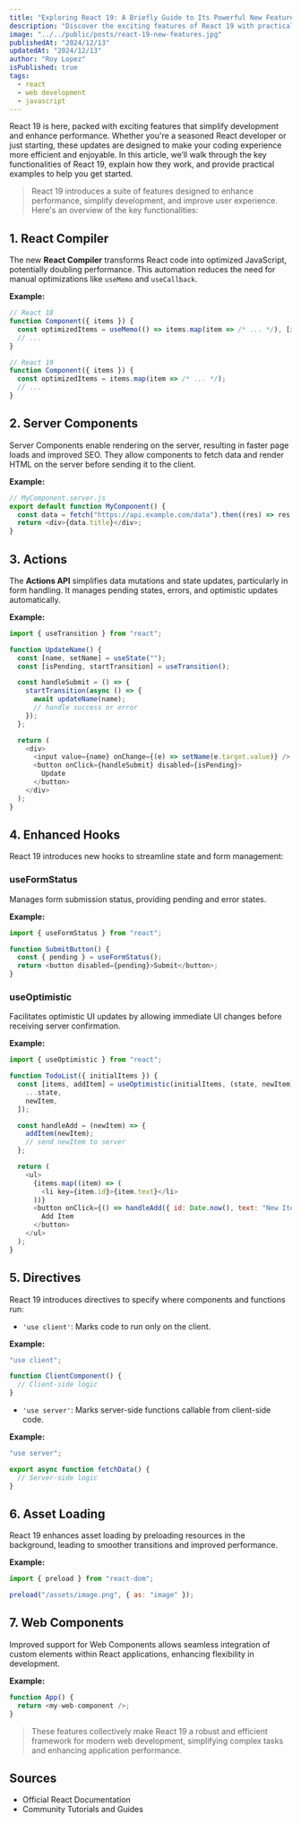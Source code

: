 ```yaml
---
title: "Exploring React 19: A Briefly Guide to Its Powerful New Features with Examples"
description: "Discover the exciting features of React 19 with practical examples to enhance your web development. From the new React Compiler to Server Components and Enhanced Hooks, explore the tools that simplify coding and boost performance."
image: "../../public/posts/react-19-new-features.jpg"
publishedAt: "2024/12/13"
updatedAt: "2024/12/13"
author: "Roy Lopez"
isPublished: true
tags:
  - react
  - web development
  - javascript
---
```


React 19 is here, packed with exciting features that simplify development and enhance performance. Whether you're a seasoned React developer or just starting, these updates are designed to make your coding experience more efficient and enjoyable. In this article, we’ll walk through the key functionalities of React 19, explain how they work, and provide practical examples to help you get started.

> React 19 introduces a suite of features designed to enhance performance, simplify development, and improve user experience. Here's an overview of the key functionalities:

## 1. React Compiler

The new **React Compiler** transforms React code into optimized JavaScript, potentially doubling performance. This automation reduces the need for manual optimizations like `useMemo` and `useCallback`.

**Example:**

```javascript
// React 18
function Component({ items }) {
  const optimizedItems = useMemo(() => items.map(item => /* ... */), [items]);
  // ...
}

// React 19
function Component({ items }) {
  const optimizedItems = items.map(item => /* ... */);
  // ...
}
```

## 2. Server Components

Server Components enable rendering on the server, resulting in faster page loads and improved SEO. They allow components to fetch data and render HTML on the server before sending it to the client.

**Example:**

```javascript
// MyComponent.server.js
export default function MyComponent() {
  const data = fetch("https://api.example.com/data").then((res) => res.json());
  return <div>{data.title}</div>;
}
```

## 3. Actions

The **Actions API** simplifies data mutations and state updates, particularly in form handling. It manages pending states, errors, and optimistic updates automatically.

**Example:**

```javascript
import { useTransition } from "react";

function UpdateName() {
  const [name, setName] = useState("");
  const [isPending, startTransition] = useTransition();

  const handleSubmit = () => {
    startTransition(async () => {
      await updateName(name);
      // handle success or error
    });
  };

  return (
    <div>
      <input value={name} onChange={(e) => setName(e.target.value)} />
      <button onClick={handleSubmit} disabled={isPending}>
        Update
      </button>
    </div>
  );
}
```

## 4. Enhanced Hooks

React 19 introduces new hooks to streamline state and form management:

### useFormStatus

Manages form submission status, providing pending and error states.

**Example:**

```javascript
import { useFormStatus } from "react";

function SubmitButton() {
  const { pending } = useFormStatus();
  return <button disabled={pending}>Submit</button>;
}
```

### useOptimistic

Facilitates optimistic UI updates by allowing immediate UI changes before receiving server confirmation.

**Example:**

```javascript
import { useOptimistic } from "react";

function TodoList({ initialItems }) {
  const [items, addItem] = useOptimistic(initialItems, (state, newItem) => [
    ...state,
    newItem,
  ]);

  const handleAdd = (newItem) => {
    addItem(newItem);
    // send newItem to server
  };

  return (
    <ul>
      {items.map((item) => (
        <li key={item.id}>{item.text}</li>
      ))}
      <button onClick={() => handleAdd({ id: Date.now(), text: "New Item" })}>
        Add Item
      </button>
    </ul>
  );
}
```

## 5. Directives

React 19 introduces directives to specify where components and functions run:

- `'use client'`: Marks code to run only on the client.

**Example:**

```javascript
"use client";

function ClientComponent() {
  // Client-side logic
}
```

- `'use server'`: Marks server-side functions callable from client-side code.

**Example:**

```javascript
"use server";

export async function fetchData() {
  // Server-side logic
}
```

## 6. Asset Loading

React 19 enhances asset loading by preloading resources in the background, leading to smoother transitions and improved performance.

**Example:**

```javascript
import { preload } from "react-dom";

preload("/assets/image.png", { as: "image" });
```

## 7. Web Components

Improved support for Web Components allows seamless integration of custom elements within React applications, enhancing flexibility in development.

**Example:**

```javascript
function App() {
  return <my-web-component />;
}
```

> These features collectively make React 19 a robust and efficient framework for modern web development, simplifying complex tasks and enhancing application performance.

## Sources

- Official React Documentation
- Community Tutorials and Guides
